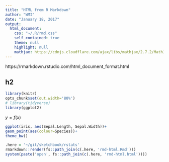 ```yaml
---
title: "HTML from R Markdown"
author: "WMI"
date: "January 18, 2017"
output:
  html_document:
    css: "~/.R/rmd.css"
    self_contained: true
    theme: null
    highlight: null
    mathjax: https://cdnjs.cloudflare.com/ajax/libs/mathjax/2.7.2/MathJax.js?config=TeX-AMS_CHTML
---
```


https://rmarkdown.rstudio.com/html_document_format.html

## h2

```r
library(knitr)
opts_chunk$set(out.width='80%')
# library(tidyverse)
library(ggplot2)
```

$y = f(x)$

```r
ggplot(iris, aes(Sepal.Length, Sepal.Width))+
geom_point(aes(colour=Species))+
theme_bw()
```

```r
.here = '~/git/sketchbook/rstats'
rmarkdown::render(fs::path_join(c(.here, 'rmd-html.Rmd')))
system(paste('open', fs::path_join(c(.here, 'rmd-html.html'))))
```
